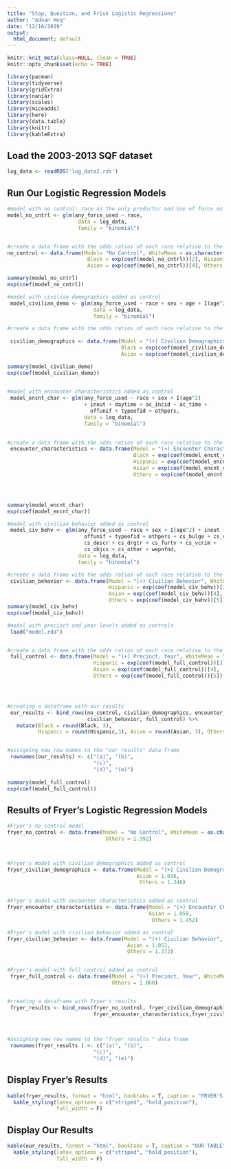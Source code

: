 ```yaml
---
title: "Stop, Question, and Frisk Logistic Regressions"
author: "Adnan Hoq"
date: "12/16/2019"
output:
  html_document: default
---
```


```r
knitr::knit_meta(class=NULL, clean = TRUE)
knitr::opts_chunk$set(echo = TRUE)
```


```r
library(pacman)
library(tidyverse)
library(gridExtra)
library(naniar)
library(scales)
library(miceadds)
library(here)
library(data.table)
library(knitr)
library(kableExtra)

```

## Load the 2003-2013 SQF dataset

```r

log_data <- readRDS('log_data2.rds')

```



## Run Our Logistic Regression Models

```r

#model with no control: race as the only predictor and Use of force as the outcome
model_no_cntrl <- glm(any_force_used ~ race,
                       data = log_data,
                       family = "binomial")


#create a data frame with the odds ratios of each race relative to the white mean from the no control model
no_control <- data.frame(Model= "No Control", WhiteMean = as.character(0.161),
                          Black = exp(coef(model_no_cntrl))[2], Hispanic = exp(coef(model_no_cntrl))[3],
                          Asian = exp(coef(model_no_cntrl))[4], Others = exp(coef(model_no_cntrl))[5])

summary(model_no_cntrl)
exp(coef(model_no_cntrl))

```

```r
#model with civilian demographics added as control
 model_civilian_demo <- glm(any_force_used ~ race + sex + age + I(age^2),
                            data = log_data,
                            family = "binomial")

#create a data frame with the odds ratios of each race relative to the white mean from the civilian demographics model
 
 civilian_demographics <- data.frame(Model = "(+) Civilian Demographics", WhiteMean = "",
                                     Black = exp(coef(model_civilian_demo))[2], Hispanic = exp(coef(model_civilian_demo))[3],
                                     Asian = exp(coef(model_civilian_demo))[4], Others = exp(coef(model_civilian_demo))[5])

summary(model_civilian_demo)
exp(coef(model_civilian_demo))
 
```



```r

#model with encounter characteristics added as control
 model_encnt_char <- glm(any_force_used ~ race + sex + I(age^2)
                         + inout + daytime + ac_incid + ac_time +
                           offunif + typeofid + othpers,
                         data = log_data,
                         family = "binomial")

 
#create a data frame with the odds ratios of each race relative to the white mean from the encounter characteristics model
 encounter_characteristics <- data.frame(Model = "(+) Encounter Characteristics", WhiteMean = "",
                                         Black = exp(coef(model_encnt_char))[2],
                                         Hispanic = exp(coef(model_encnt_char))[3],
                                         Asian = exp(coef(model_encnt_char))[4],
                                         Others = exp(coef(model_encnt_char))[5])




summary(model_encnt_char)
exp(coef(model_encnt_char))

```

```r
#model with civilian behavior added as control
 model_civ_behv <- glm(any_force_used ~ race + sex + I(age^2) + inout + daytime + ac_incid + ac_time +
                         offunif + typeofid + othpers + cs_bulge + cs_cloth + cs_casng + cs_lkout +
                         cs_descr + cs_drgtr + cs_furtv + cs_vcrim +
                         cs_objcs + cs_other + wepnfnd,
                       data = log_data,
                       family = "binomial")

#create a data frame with the odds ratios of each race relative to the white mean from the civilian behavior model
 civilian_behavior <- data.frame(Model = "(+) Civilian Behavior", WhiteMean = "", Black = exp(coef(model_civ_behv))[2],
                                 Hispanic = exp(coef(model_civ_behv))[3],
                                 Asian = exp(coef(model_civ_behv))[4],
                                 Others = exp(coef(model_civ_behv))[5])
summary(model_civ_behv)
exp(coef(model_civ_behv))

```


```r


#model with precinct and year levels added as controls
 load("model.rda")


#create a data frame with the odds ratios of each race relative to the white mean from the full control model
 full_control <- data.frame(Model = "(+) Precinct, Year", WhiteMean = "", Black = exp(coef(model_full_control))[2],
                            Hispanic = exp(coef(model_full_control))[3],
                            Asian = exp(coef(model_full_control))[4],
                            Others = exp(coef(model_full_control))[5])




#creating a dataframe with our results
 our_results <- bind_rows(no_control, civilian_demographics, encounter_characteristics,
                          civilian_behavior, full_control) %>%
   mutate(Black = round(Black, 3),
          Hispanic = round(Hispanic,3), Asian = round(Asian, 3), Others = round(Others, 3))


#assigning new row names to the "our_results" data frame
 rownames(our_results) <- c("(a)", "(b)",
                            "(c)",
                            "(d)", "(e)")
 
summary(model_full_control)
exp(coef(model_full_control))
```


## Results of Fryer's Logistic Regression Models

```r


#Fryer's no control model
fryer_no_control <- data.frame(Model = "No Control", WhiteMean = as.character(0.153),Black = 1.534, Hispanic = 1.582, Asian = 1.044,
                                Others = 1.392)



#Fryer's model with civilian demographics added as control
fryer_civilian_demographics <- data.frame(Model = "(+) Civilian Demographics", WhiteMean = "", Black = 1.480, Hispanic = 1.517,
                                          Asian = 1.010,
                                           Others = 1.346)


#Fryer's model with encounter characteristics added as control
fryer_encounter_characteristics <- data.frame(Model = "(+) Encounter Characteristics", WhiteMean = "", Black = 1.655, Hispanic = 1.641,
                                              Asian = 1.059,
                                               Others = 1.452)

#Fryer's model with civilian behavior added as control
fryer_civilian_behavior <- data.frame(Model = "(+) Civilian Behavior", WhiteMean = "", Black = 1.462, Hispanic = 1.516,
                                       Asian = 1.051,
                                       Others = 1.372)


#Fryer's model with full control added as control
 fryer_full_control <- data.frame(Model = "(+) Precinct, Year", WhiteMean = "", Black = 1.178, Hispanic = 1.122, Asian = 0.953,
                                  Others = 1.060)


#creating a dataframe with Fryer's results
 fryer_results <- bind_rows(fryer_no_control, fryer_civilian_demographics,
                            fryer_encounter_characteristics,fryer_civilian_behavior, fryer_full_control)

 
 
#assigning new row names to the "fryer_results " data frame
 rownames(fryer_results ) <- c("(a)", "(b)",
                            "(c)",
                            "(d)", "(e)")

```

## Display Fryer's Results

```r
kable(fryer_results, format = "html", booktabs = T, caption = "FRYER'S TABLE") %>%
  kable_styling(latex_options = c("striped", "hold_position"),
                full_width = F)
```

## Display Our Results

```r
kable(our_results, format = "html", booktabs = T, caption = "OUR TABLE") %>%
  kable_styling(latex_options = c("striped", "hold_position"),
                full_width = F)
```
